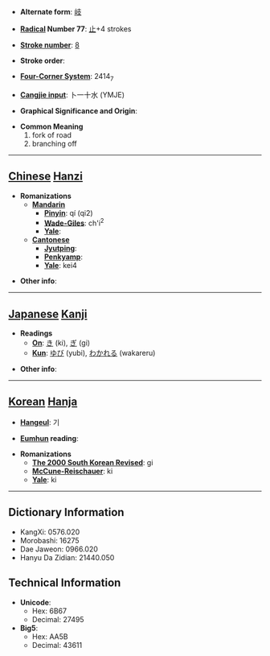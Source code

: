 * '''Alternate form''': [[岐]]

* '''[[Wiktionary:Chinese radical index| Radical]] Number 77''': [[Wiktionary:Chinese radical index 止|止]]+4 strokes

* '''[[Wiktionary:Chinese total strokes index|Stroke number]]''': [[Wiktionary:Chinese total strokes index 8|8]]

* '''Stroke order''': 

* '''[[Wiktionary:Chinese four corner index|Four-Corner System]]''': 2414<sub>7</sub>

* '''[[Wiktionary:Chinese Cangjie index|Cangjie input]]''': 卜一十水 (YMJE)

* '''Graphical Significance and Origin''': 

* '''Common Meaning'''
*#fork of road
*# branching off


----

== [[Chinese]] [[Hanzi]] ==

* '''Romanizations'''
** '''[[Mandarin]]'''
*** '''[[Pinyin]]''': qí (qi2)
*** '''[[Wade-Giles]]''': ch'i<sup>2</sup>
*** '''[[Yale]]''': 
** '''[[Cantonese]]'''
*** '''[[Jyutping]]''':
*** '''[[Penkyamp]]''': 
*** '''[[Yale]]''': kei4

* '''Other info''': 

----

== [[Japanese]] [[Kanji]] ==

* '''Readings'''
** '''[[On]]''': [[き]] (ki), [[ぎ]] (gi)
** '''[[Kun]]''': [[ゆび]] (yubi), [[わかれる]] (wakareru)

* '''Other info''':  

----

== [[Korean]] [[Hanja]] ==

* '''[[Hangeul]]''': 기

* '''[[Eumhun]] reading''': 

* '''Romanizations'''
** '''[[The 2000 South Korean Revised Romanization|The 2000 South Korean Revised]]''': gi
** '''[[McCune-Reischauer]]''': ki
** '''[[Yale]]''': ki

----

== Dictionary Information ==

* KangXi: 0576.020
* Morobashi: 16275
* Dae Jaweon: 0966.020
* Hanyu Da Zidian: 21440.050

== Technical Information ==

* '''Unicode''':
** Hex: 6B67
** Decimal: 27495
* '''Big5''':
** Hex: AA5B
** Decimal: 43611